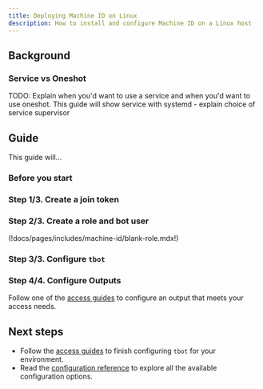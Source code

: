 ```yaml
---
title: Deploying Machine ID on Linux
description: How to install and configure Machine ID on a Linux host
---
```


## Background

### Service vs Oneshot

TODO: Explain when you'd want to  use a service and when you'd want to use
oneshot. This guide will show service with systemd - explain choice of service
supervisor

## Guide

This guide will...

### Before you start

### Step 1/3. Create a join token

### Step 2/3. Create a role and bot user

(!docs/pages/includes/machine-id/blank-role.mdx!)

### Step 3/3. Configure `tbot`

### Step 4/4. Configure Outputs

Follow one of the [access guides](../access-guides.mdx) to configure an output
that meets your access needs.

## Next steps

- Follow the [access guides](../access-guides.mdx) to finish configuring `tbot` for
  your environment.
- Read the [configuration reference](../reference/configuration.mdx) to explore
  all the available configuration options.